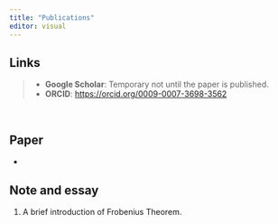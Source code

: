 ```yaml
---
title: "Publications"
editor: visual
---
```


::: callout-note
## Links

> -   **Google Scholar**: Temporary not until the paper is published.
> -   **ORCID**: <https://orcid.org/0009-0007-3698-3562>
:::

 

## Paper

-   

## Note and essay

1.  A brief introduction of Frobenius Theorem.